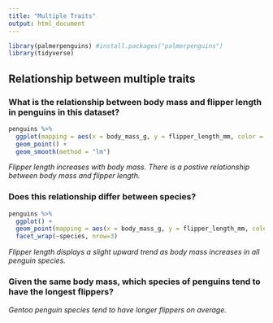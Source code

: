 ```yaml
---
title: "Multiple Traits"
output: html_document
---
```

```r
library(palmerpenguins) #install.packages("palmerpenguins")
library(tidyverse)
```
## Relationship between multiple traits

### What is the relationship between body mass and flipper length in penguins in this dataset?
```r
penguins %>%
  ggplot(mapping = aes(x = body_mass_g, y = flipper_length_mm, color = species)) +
  geom_point() +
  geom_smooth(method = "lm")
```

*Flipper length increases with body mass. There is a postive relationship between body mass and flipper length.*

### Does this relationship differ between species?
```r
penguins %>%
  ggplot() +
  geom_point(mapping = aes(x = body_mass_g, y = flipper_length_mm, color = species)) +
  facet_wrap(~species, nrow=3)
```

*Flipper length displays a slight upward trend as body mass increases in all penguin species.*

### Given the same body mass, which species of penguins tend to have the longest flippers?

*Gentoo penguin species tend to have longer flippers on average.*

<br>
